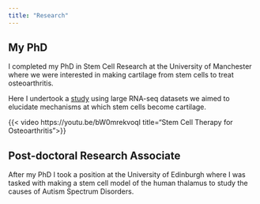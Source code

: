```yaml
---
title: "Research"
---
```


<h2> My PhD </h2>

I completed my PhD in Stem Cell Research at the University of Manchester where we were interested in making cartilage from stem cells to treat osteoarthritis.

Here I undertook a <a class='hyperlink' href="https://doi.org/10.1038/s41598-020-61734-4"> study</a> using large RNA-seq datasets we aimed to elucidate mechanisms at which stem cells become cartilage. 

{{< video https://youtu.be/bW0mrekvoqI title="Stem Cell Therapy for Osteoarthritis">}}

<h2>  Post-doctoral Research Associate </h2>

After my PhD I took a position at the University of Edinburgh where I was tasked with making a stem cell model of the human thalamus to study the causes of Autism Spectrum Disorders.
